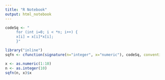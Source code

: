 ```yaml
---
title: "R Notebook"
output: html_notebook
---
```


```r
codeSq <- "
     for (int i=0; i < *n; i++) {
     x[i] = x[i]*x[i];
     }"

library("inline")
sqfn <- cfunction(signature(n="integer", x="numeric"), codeSq, convention=".C")

x <- as.numeric(1:10)
n <- as.integer(10)
sqfn(n, x)$x
```

